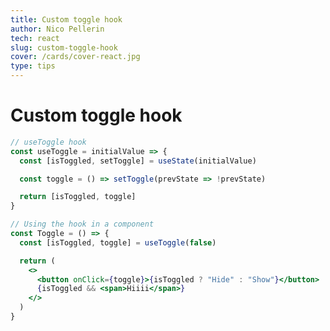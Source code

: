 ```yaml
---
title: Custom toggle hook
author: Nico Pellerin
tech: react
slug: custom-toggle-hook
cover: /cards/cover-react.jpg
type: tips
---
```



<SEO title="Custom toggle hook" />

# Custom toggle hook

<Spacer margin="6rem 0 4rem 0" />

```jsx
// useToggle hook
const useToggle = initialValue => {
  const [isToggled, setToggle] = useState(initialValue)

  const toggle = () => setToggle(prevState => !prevState)

  return [isToggled, toggle]
}

// Using the hook in a component
const Toggle = () => {
  const [isToggled, toggle] = useToggle(false)

  return (
    <>
      <button onClick={toggle}>{isToggled ? "Hide" : "Show"}</button>
      {isToggled && <span>Hiiii</span>}
    </>
  )
}
```

<Spacer margin="6rem 0 4rem 0" />
<Toggle />
